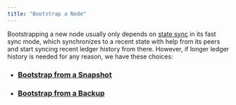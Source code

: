 ```yaml
---
title: "Bootstrap a Node"
---
```


Bootstrapping a new node usually only depends on [state sync](../../../network/nodes/configure/state-sync) in its fast sync mode, which synchronizes to a recent state with help from its peers and start syncing recent ledger history from there. However, if longer ledger history is needed for any reason, we have these choices:

- ### [Bootstrap from a Snapshot](../../../network/nodes/bootstrap-fullnode/bootstrap-fullnode)
- ### [Bootstrap from a Backup](../../../network/nodes/bootstrap-fullnode/aptos-db-restore)
